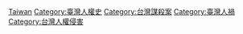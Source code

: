 [[Category:中华民国屠杀事件|Taiwan]]
[[Category:臺灣人權史|Category:臺灣人權史]]
[[Category:台灣謀殺案|Category:台灣謀殺案]]
[[Category:臺灣人禍|Category:臺灣人禍]]
[[Category:台灣人權侵害|Category:台灣人權侵害]]